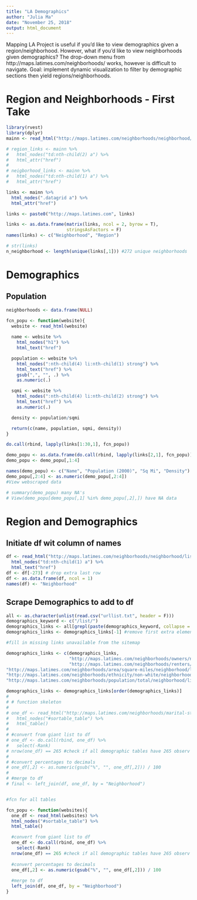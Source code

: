 ```yaml
---
title: "LA Demographics"
author: "Julia Ma"
date: "November 25, 2018"
output: html_document
---
```


Mapping LA Project is useful if you'd like to view demographics given a region/neighborhood. However, what if you'd like to view neighborhoods given demographics? The drop-down menu from http://maps.latimes.com/neighborhoods/ works, however is difficult to navigate. Goal: implement dynamic visualization to filter by demographic sections then yield regions/neighborhoods.

# Region and Neighborhoods - First Take

```r
library(rvest)
library(dplyr)
mainn <- read_html("http://maps.latimes.com/neighborhoods/neighborhood/list/")

# region_links <- mainn %>% 
#   html_nodes("td:nth-child(2) a") %>% 
#   html_attr("href")
# 
# neigborhood_links <- mainn %>% 
#   html_nodes("td:nth-child(1) a") %>% 
#   html_attr("href")

links <- mainn %>% 
  html_nodes(".datagrid a") %>% 
  html_attr("href")

links <- paste0("http://maps.latimes.com", links)

links <- as.data.frame(matrix(links, ncol = 2, byrow = T), 
                       stringsAsFactors = F)
names(links) <- c("Neighborhood", "Region")

# str(links)
n_neighborhood <- length(unique(links[,1])) #272 unique neighborhoods

```


# Demographics

## Population

```r
neighborhoods <- data.frame(NULL)

fcn_popu <- function(website){
  website <- read_html(website)
  
  name <- website %>% 
    html_nodes("h1") %>% 
    html_text("href")

  population <- website %>%
    html_nodes(":nth-child(4) li:nth-child(1) strong") %>%
    html_text("href") %>%
    gsub(",", "", .) %>%
    as.numeric(.)

  sqmi <- website %>%
    html_nodes(":nth-child(4) li:nth-child(2) strong") %>%
    html_text("href") %>%
    as.numeric(.)

  density <- population/sqmi

  return(c(name, population, sqmi, density))
}

do.call(rbind, lapply(links[1:30,1], fcn_popu))

demo_popu <- as.data.frame(do.call(rbind, lapply(links[2,1], fcn_popu)), ncol = 4)
demo_popu <- demo_popu[,1:4]

names(demo_popu) <- c("Name", "Population (2000)", "Sq Mi", "Density")
demo_popu[,2:4] <- as.numeric(demo_popu[,2:4])
#View webscraped data

# summary(demo_popu) many NA's
# View(demo_popu[demo_popu[,1] %in% demo_popu[,2],]) have NA data
```


# Region and Demographics

## Initiate df wit column of names
```r

df <- read_html("http://maps.latimes.com/neighborhoods/neighborhood/list/") %>% 
  html_nodes("td:nth-child(1) a") %>% 
  html_text("href")
df <- df[-273] # drop extra last row
df <- as.data.frame(df, ncol = 1)
names(df) <- "Neighborhood"
```

## Scrape Demographics to add to df
```r
all <- as.character(unlist(read.csv("urllist.txt", header = F)))
demographics_keyword <- c("/list/")
demographics_links <- all[grepl(paste(demographics_keyword, collapse = "|"), all)]
demographics_links <- demographics_links[-1] #remove first extra element

#fill in missing links unavailable from the sitemap

demographics_links <- c(demographics_links, 
                        "http://maps.latimes.com/neighborhoods/owners/neighborhood/list/",
                        "http://maps.latimes.com/neighborhoods/renters/neighborhood/list/",
"http://maps.latimes.com/neighborhoods/area/square-miles/neighborhood/list/",
"http://maps.latimes.com/neighborhoods/ethnicity/non-white/neighborhood/list/", 
"http://maps.latimes.com/neighborhoods/population/total/neighborhood/list/")

demographics_links <- demographics_links[order(demographics_links)]
# 
# # function skeleton
# 
# one_df <- read_html("http://maps.latimes.com/neighborhoods/marital-status/never-married-males/neighborhood/list/") %>% 
#   html_nodes("#sortable_table") %>% 
#   html_table()
# 
# #convert from giant list to df
# one_df <- do.call(rbind, one_df) %>% 
#   select(-Rank) 
# nrow(one_df) == 265 #check if all demographic tables have 265 observ
# 
# #convert percentages to decimals
# one_df[,2] <- as.numeric(gsub("%", "", one_df[,2])) / 100
# 
# #merge to df
# final <- left_join(df, one_df, by = "Neighborhood")


#fcn for all tables

fcn_popu <- function(websites){
  one_df <- read_html(websites) %>% 
  html_nodes("#sortable_table") %>% 
  html_table()

  #convert from giant list to df
  one_df <- do.call(rbind, one_df) %>% 
    select(-Rank) 
  nrow(one_df) == 265 #check if all demographic tables have 265 observ
  
  #convert percentages to decimals
  one_df[,2] <- as.numeric(gsub("%", "", one_df[,2])) / 100
  
  #merge to df
  left_join(df, one_df, by = "Neighborhood")
}


```